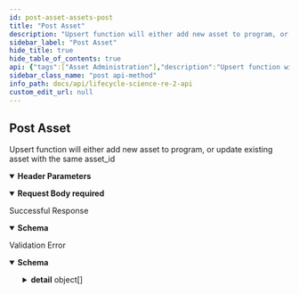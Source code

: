 ```yaml
---
id: post-asset-assets-post
title: "Post Asset"
description: "Upsert function will either add new asset to program, or update existing asset with the same asset_id"
sidebar_label: "Post Asset"
hide_title: true
hide_table_of_contents: true
api: {"tags":["Asset Administration"],"description":"Upsert function will either add new asset to program, or update existing asset with the same asset_id","operationId":"post_asset_assets_post","parameters":[{"required":true,"schema":{"title":"Program-Id","type":"string"},"name":"program-id","in":"header"}],"requestBody":{"content":{"application/json":{"schema":{"title":"Asset","required":["asset_id"],"type":"object","properties":{"asset_id":{"title":"Asset Id","maxLength":64,"type":"string"},"asset_name":{"title":"Asset Name","maxLength":124,"type":"string"},"labels":{"title":"Labels","type":"array","items":{}}}}}},"required":true},"responses":{"200":{"description":"Successful Response","content":{"application/json":{"schema":{"title":"SuccessMessage","required":["result"],"type":"object","properties":{"result":{"title":"Result","type":"string"}}}}}},"422":{"description":"Validation Error","content":{"application/json":{"schema":{"title":"HTTPValidationError","type":"object","properties":{"detail":{"title":"Detail","type":"array","items":{"title":"ValidationError","required":["loc","msg","type"],"type":"object","properties":{"loc":{"title":"Location","type":"array","items":{"anyOf":[{"type":"string"},{"type":"integer"}]}},"msg":{"title":"Message","type":"string"},"type":{"title":"Error Type","type":"string"}}}}}}}}}},"security":[{"APIKeyHeader":[]}],"method":"post","path":"/assets","securitySchemes":{"APIKeyHeader":{"type":"apiKey","in":"header","name":"access_token"}},"jsonRequestBodyExample":{"asset_id":"string","asset_name":"string","labels":[null]},"info":{"title":"Lifecycle Science/RE2 API","description":"\n# Introduction\n_Improve user engagement with real-time \"Next Best Action\" recommendations using RE2 from Lifecycle Science._\nRE2 enables consumer action recommendations,\nmessage orchestration, and content personalization in a variety of \nmarketing and product development use cases. RE2 uses\nanonymized event logging to optimize category and asset recommendations for any\nuser based on their own engagement history.\nThe RE2 API provides authenticated systems with program owners access to \nthe real-time retention and engagement engine built by Lifecycle Science. \n\nOnly two API call integrations are needed to get started:\n\n1. `[POST] /events` for logging user engagement events\n1. `[GET] /users/<user_id>/actions` to retrieve user recommended actions.\n\n\nAll of the other API resources available in the RE2 system provide optional configuration and optimization features.\nAn API Key and Program ID are necessary to access the API. Contact Lifecycle Science support to obtain.\n","termsOfService":"http://example.com/terms/","contact":{"name":"Darryl Kanouse","url":"https://lifecyclescience.com/","email":"darryl@lifecyclescience.com"},"license":{"name":"Contact Lifecycle Science","url":"https://lifecyclescience.com/"},"version":"0.0.1"},"postman":{"name":"Post Asset","description":{"content":"Upsert function will either add new asset to program, or update existing asset with the same asset_id","type":"text/plain"},"url":{"path":["assets"],"host":["{{baseUrl}}"],"query":[],"variable":[]},"header":[{"disabled":false,"description":{"content":"(Required) ","type":"text/plain"},"key":"program-id","value":""},{"key":"Content-Type","value":"application/json"},{"key":"Accept","value":"application/json"}],"method":"POST","body":{"mode":"raw","raw":"\"\"","options":{"raw":{"language":"json"}}},"auth":{"type":"apikey","apikey":[{"type":"any","value":"access_token","key":"key"},{"type":"any","value":"<API Key>","key":"value"},{"type":"any","value":"header","key":"in"}]}}}
sidebar_class_name: "post api-method"
info_path: docs/api/lifecycle-science-re-2-api
custom_edit_url: null
---
```



## Post Asset



Upsert function will either add new asset to program, or update existing asset with the same asset_id

<details style={{"marginBottom":"1rem"}} data-collapsed={false} open={true}><summary style={{}}><strong>Header Parameters</strong></summary><div><ul><ParamsItem className={"paramsItem"} param={{"required":true,"schema":{"title":"Program-Id","type":"string"},"name":"program-id","in":"header"}}></ParamsItem></ul></div></details><MimeTabs><TabItem label={"application/json"} value={"application/json-schema"}><details style={{}} data-collapsed={false} open={true}><summary style={{"textAlign":"left"}}><strong>Request Body</strong><strong style={{"fontSize":"var(--ifm-code-font-size)","color":"var(--openapi-required)"}}> required</strong></summary><div style={{"textAlign":"left","marginLeft":"1rem"}}></div><ul style={{"marginLeft":"1rem"}}><SchemaItem collapsible={false} name={"asset_id"} required={true} deprecated={undefined} schemaDescription={undefined} schemaName={"Asset Id"} qualifierMessage={"**Possible values:** `<= 64 characters`"} defaultValue={undefined}></SchemaItem><SchemaItem collapsible={false} name={"asset_name"} required={false} deprecated={undefined} schemaDescription={undefined} schemaName={"Asset Name"} qualifierMessage={"**Possible values:** `<= 124 characters`"} defaultValue={undefined}></SchemaItem><SchemaItem collapsible={false} name={"labels"} required={false} deprecated={undefined} schemaDescription={undefined} schemaName={"undefined[]"} qualifierMessage={undefined} defaultValue={undefined}></SchemaItem></ul></details></TabItem></MimeTabs><div><ApiTabs><TabItem label={"200"} value={"200"}><div>

Successful Response

</div><div><MimeTabs schemaType={"response"}><TabItem label={"application/json"} value={"application/json"}><SchemaTabs><TabItem label={"Schema"} value={"Schema"}><details style={{}} data-collapsed={false} open={true}><summary style={{"textAlign":"left"}}><strong>Schema</strong></summary><div style={{"textAlign":"left","marginLeft":"1rem"}}></div><ul style={{"marginLeft":"1rem"}}><SchemaItem collapsible={false} name={"result"} required={false} deprecated={undefined} schemaDescription={undefined} schemaName={"Result"} qualifierMessage={undefined} defaultValue={undefined}></SchemaItem></ul></details></TabItem><TabItem label={"Example (from schema)"} value={"Example (from schema)"}><ResponseSamples responseExample={"{\n  \"result\": \"string\"\n}"} language={"json"}></ResponseSamples></TabItem></SchemaTabs></TabItem></MimeTabs></div></TabItem><TabItem label={"422"} value={"422"}><div>

Validation Error

</div><div><MimeTabs schemaType={"response"}><TabItem label={"application/json"} value={"application/json"}><SchemaTabs><TabItem label={"Schema"} value={"Schema"}><details style={{}} data-collapsed={false} open={true}><summary style={{"textAlign":"left"}}><strong>Schema</strong></summary><div style={{"textAlign":"left","marginLeft":"1rem"}}></div><ul style={{"marginLeft":"1rem"}}><SchemaItem collapsible={true} className={"schemaItem"}><details style={{}}><summary style={{}}><strong>detail</strong><span style={{"opacity":"0.6"}}> object[]</span></summary><div style={{"marginLeft":"1rem"}}><SchemaItem collapsible={true} className={"schemaItem"}><details style={{}}><summary style={{}}><strong>loc</strong><span style={{"opacity":"0.6"}}> object[]</span></summary><div style={{"marginLeft":"1rem"}}><div><div><span className={"badge badge--info"}>anyOf</span><SchemaTabs><TabItem label={"MOD1"} value={"0-item-properties"}><li><div><strong>string</strong></div></li></TabItem><TabItem label={"MOD2"} value={"1-item-properties"}><li><div><strong>integer</strong></div></li></TabItem></SchemaTabs></div></div></div></details></SchemaItem><SchemaItem collapsible={false} name={"msg"} required={false} deprecated={undefined} schemaDescription={undefined} schemaName={"Message"} qualifierMessage={undefined} defaultValue={undefined}></SchemaItem><SchemaItem collapsible={false} name={"type"} required={false} deprecated={undefined} schemaDescription={undefined} schemaName={"Error Type"} qualifierMessage={undefined} defaultValue={undefined}></SchemaItem></div></details></SchemaItem></ul></details></TabItem><TabItem label={"Example (from schema)"} value={"Example (from schema)"}><ResponseSamples responseExample={"{\n  \"detail\": [\n    {\n      \"loc\": [\n        \"string\",\n        0\n      ],\n      \"msg\": \"string\",\n      \"type\": \"string\"\n    }\n  ]\n}"} language={"json"}></ResponseSamples></TabItem></SchemaTabs></TabItem></MimeTabs></div></TabItem></ApiTabs></div>
      